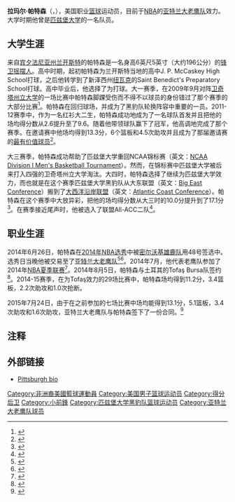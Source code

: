 {{Infobox basketball biography
| name         = 拉玛尔·帕特森
| image        = Lamar Patterson driving on GT 2014.jpg
| caption      = 
| position     = [[得分后卫|得分后卫]] / [[小前锋|小前锋]]
| height_ft    = 6
| height_in    = 5
| weight_lb    = 212
| league       = [[NBA|NBA]]
| team         = 
| number       = 
| nationality  = {{USA}}
| birth_date   = {{birth date and age|1991|8|12}}
| birth_place  = {{USA}}[[宾夕法尼亚州|宾夕法尼亚州]][[兰开斯特_(宾夕法尼亚州)|兰开斯特]]
| high_school  = {{link-en|McCaskey|J. P. McCaskey High School|McCaskey|J. P. McCaskey High School}} ([[兰开斯特_(宾夕法尼亚州)|兰开斯特]])<br/>{{nowrap|{{link-en|Saint Benedict's|Saint Benedict's Preparatory School}} ([[纽瓦克|纽瓦克]])}}
| college      = [[匹兹堡大学|匹兹堡大学]] (2009–2014)
| draft_year   = 2014
| draft_round  = 2
| draft_pick   = 48
| draft_team   = [[密尔沃基雄鹿队|密尔沃基雄鹿队]]
| years1 = 2014–2015
| team1 = [[Tofaş_S.K.|Tofaş Bursa]]
| years2 = {{nbay|2015|full=y}}
| team2 = [[Atlanta_Hawks|Atlanta Hawks]]
| years3 = 2015–2016
| team3 = →[[Austin_Spurs|Austin Spurs]]
| years4 = 2016
| team4 = →[[Canton_Charge|Canton Charge]]
| years5 = 2016–2017
| team5 = [[Reno_Bighorns|Reno Bighorns]]
| years6 = {{nbay|2016|end}}
| team6 = Atlanta Hawks
| highlights   =
* [[大西洋沿岸联盟|大西洋沿岸联盟]]All-ACC二队 (2014)
* {{link-en|CBI大学篮球邀请赛|College Basketball Invitational}}MVP ({{link-en|2012年大学篮球邀请赛|2012 College Basketball Invitational}})
}}
'''拉玛尔·帕特森'''（{{lang-en|'''Lamar Patterson'''}}，{{bd|1991年|8月18日|}}），美国职业[[篮球|篮球]]运动员，目前于[[NBA|NBA]]的[[亚特兰大老鹰队|亚特兰大老鹰队]]效力。大学时期他曾是[[匹兹堡大学|匹兹堡大学]]的一名队员。

== 大学生涯 ==
来自[[宾夕法尼亚州|宾夕法尼亚州]][[兰开斯特_(宾夕法尼亚州)|兰开斯特]]的帕特森是一名身高6英尺5英寸（大约196公分）的[[锋卫摇摆人|锋卫摇摆人]]。高中时期，起初帕特森为兰开斯特当地的高中J. P. McCaskey High School打球，之后他转学到了新泽西州[[纽瓦克|纽瓦克]]的Saint Benedict's Preparatory School打球。高中毕业后，他选择了为{{link-en|匹兹堡大学黑豹队|Pittsburgh Panthers men's basketball}}打球。大一赛季，在2009年9月对阵[[卫奇塔州立大学|卫奇塔州立大学]]的一场比赛中帕特森脚踝受伤而不得不以{{link-en|伤病红衫|Medical redshirt}}球员的身份错过了那个赛季的大部分比赛<ref>{{cite web |last = Jones|first = Gordie|title = McCaskey product Lamar Patterson redshirting at Pitt|work = {{link-en|Lancaster Online|Lancaster Online}}|date = March 11, 2010|url = http://lancasteronline.com/sports/mccaskey-product-lamar-patterson-redshirting-at-pitt/article_b67eae62-2baa-5d0b-85e0-fc68e60a39c9.html|accessdate = April 13, 2014}}</ref>。帕特森在{{link-en|2010-11赛季|2010–11 NCAA Division I men's basketball season}}回归球场，并成为了黑豹队轮换阵容中重要的一员。2011-12赛季中，作为一名红衫大二生，帕特森成功地成为了一名球队首发并且把他的场均得分数从2.6提升至了9.6。随着他带领球队赢下了{{link-en|2012年大学篮球邀请赛|2012 College Basketball Invitational}}冠军，他高调地完成了那个赛季。在邀请赛中他场均得到13.3分，6个篮板和4.5次助攻并且成为了那届邀请赛的[[最有價值球員|最有价值球员]]<ref>{{cite web|last = Fittipaldo|first = Ray|title = Pitt's season ends on high note with CBI win|work = [[匹兹堡邮报|Pittsburgh Post-Gazette]]|date = March 31, 2012|url = http://www.post-gazette.com/home/2012/03/31/Pitt-s-season-ends-on-high-note-with-CBI-win/stories/201203310122|accessdate = April 13, 2014|archive-date = 2018-10-31|archive-url = https://web.archive.org/web/20181031132955/http://www.post-gazette.com/home/2012/03/31/Pitt-s-season-ends-on-high-note-with-CBI-win/stories/201203310122|dead-url = no}}</ref>。

大三赛季，帕特森成功帮助了匹兹堡大学重回NCAA锦标赛（英文：[[NCAA一级男子篮球锦标赛|NCAA Division I Men's Basketball Tournament]]）。然而，在锦标赛中匹兹堡大学被后来打入四强的卫奇塔州立大学淘汰。大四时，帕特森选择了继续为匹兹堡大学效力，而也就是在这个赛季匹兹堡大学黑豹队从大东联盟（英文：[[大东联盟|Big East Conference]]）搬到了[[大西洋沿岸联盟|大西洋沿岸联盟]]（英文：[[大西洋沿岸联盟|Atlantic Coast Conference]]）。帕特森在这个赛季中大放异彩，把他的场均得分数从大三时的10.0分提升到了17.1分<ref>{{cite web|last = DeCourcy|first = Mike|title = Pitt's Lamar Patterson: Focus on performance, not Wooden snub|work = {{link-en|Sporting News|Sporting News}}|date = January 26, 2014|url = http://www.sportingnews.com/ncaa-basketball/story/2014-01-26/pitts-lamar-patterson-focus-on-performance-not-wooden-snub|accessdate = April 13, 2014|archive-date = 2014-04-14|archive-url = https://web.archive.org/web/20140414060249/http://www.sportingnews.com/ncaa-basketball/story/2014-01-26/pitts-lamar-patterson-focus-on-performance-not-wooden-snub|dead-url = no}}</ref>。在赛季接近尾声时，他被选入了联盟All-ACC二队<ref>{{cite web|last = Zeise|first = Paul|title = Pitt standout Lamar Patterson named second-team All-ACC|work = [[匹兹堡邮报|Pittsburgh Post-Gazette]]|date = March 10, 2014|url = http://www.post-gazette.com/sports/Pitt/2014/03/10/Patterson-named-second-team-All-ACC/stories/201403100196|accessdate = April 13, 2014|archive-date = 2016-03-03|archive-url = https://web.archive.org/web/20160303193748/http://www.post-gazette.com/sports/Pitt/2014/03/10/Patterson-named-second-team-All-ACC/stories/201403100196|dead-url = no}}</ref>。

== 职业生涯 ==
2014年6月26日，帕特森在[[2014年NBA選秀|2014年NBA选秀]]中被[[密尔沃基雄鹿队|密尔沃基雄鹿队]]用48号签选中。选秀日当晚他被交易至了[[亚特兰大老鹰队|亚特兰大老鹰队]]<ref>{{Cite web |url=http://www.nba.com/hawks/news/hawks-trade-get-lamar-patterson |title=Hawks Trade To Get Lamar Patterson |accessdate=2015-07-16 |archive-date=2015-11-22 |archive-url=https://web.archive.org/web/20151122163026/http://www.nba.com/hawks/news/hawks-trade-get-lamar-patterson |dead-url=no }}</ref><ref>{{Cite web |url=http://www.sbnation.com/nba/2014/6/26/5848272/lamar-patterson-milwaukee-bucks-nba-draft-results-2014 |title=2014 NBA Draft Results: Atlanta Hawks acquire 48th pick Lamar Patterson |access-date=2015-07-16 |archive-date=2018-09-24 |archive-url=https://web.archive.org/web/20180924132011/https://www.sbnation.com/nba/2014/6/26/5848272/lamar-patterson-milwaukee-bucks-nba-draft-results-2014 |dead-url=no }}</ref>。2014年7月，他代表老鹰队参加了2014年[[NBA夏季联赛|NBA夏季联赛]]<ref>{{Cite web |url=http://www.nba.com/hawks/2014-atlanta-hawks-summer-league-roster |title=2014 Atlanta Hawks Summer League Roster |access-date=2015-07-16 |archive-date=2018-10-25 |archive-url=https://web.archive.org/web/20181025234317/https://www.nba.com/hawks/2014-atlanta-hawks-summer-league-roster |dead-url=no }}</ref>。2014年8月5日，帕特森与土耳其的Tofaş Bursa队签约<ref>{{Cite web |url=http://www.sportando.com/en/europe/turkey/130255/tofas-bursa-lands-rookie-lamar-patterson.html |title=Tofas Bursa lands rookie Lamar Patterson |access-date=2015-07-16 |archive-url=https://web.archive.org/web/20150716104433/http://www.sportando.com/en/europe/turkey/130255/tofas-bursa-lands-rookie-lamar-patterson.html |archive-date=2015-07-16 |dead-url=yes }}</ref>。2014-15赛季，在为Tofaş效力的29场比赛中，帕特森场均得到11.2分，3.4篮板，2.2次助攻和1.0次抢断。

2015年7月24日，由于在之前参加的七场{{link-en|2015NBA夏季联赛|2015 NBA Summer League}}比赛中场均能得到13.1分，5.1篮板，3.4次助攻和1.6次助攻，亚特兰大老鹰队与帕特森签下了一份合同。<ref>{{Cite web |url=http://www.nba.com/hawks/news/hawks-sign-lamar-patterson-terran-petteway |title=Hawks Sign Lamar Patterson, Terran Petteway |access-date=2015-07-24 |archive-date=2020-09-08 |archive-url=https://web.archive.org/web/20200908025950/https://www.nba.com/hawks/news/hawks-sign-lamar-patterson-terran-petteway |dead-url=no }}</ref>

== 注释 ==
{{Reflist}}

== 外部链接 ==
* [https://web.archive.org/web/20140414045303/http://www.pittsburghpanthers.com/sports/m-baskbl/mtt/lamar_patterson_457503.html Pittsburgh bio]

{{2014 NBA Draft}}

{{Authority control}}
{{DEFAULTSORT:Patterson, Lamar}}
[[Category:非洲裔美國籃球運動員|Category:非洲裔美國籃球運動員]]
[[Category:美国男子篮球运动员|Category:美国男子篮球运动员]]
[[Category:得分后卫|Category:得分后卫]]
[[Category:小前鋒|Category:小前鋒]]
[[Category:匹兹堡大学黑豹队篮球运动员|Category:匹兹堡大学黑豹队篮球运动员]]
[[Category:亚特兰大老鹰队球员|Category:亚特兰大老鹰队球员]]